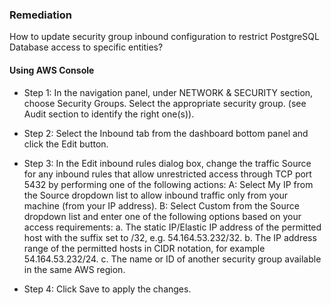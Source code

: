 ### Remediation

How to update security group inbound configuration to restrict PostgreSQL Database access to specific entities?

#### Using AWS Console

- Step 1: In the navigation panel, under NETWORK & SECURITY section, choose Security Groups. Select the appropriate security group.
  (see Audit section to identify the right one(s)).

- Step 2: Select the Inbound tab from the dashboard bottom panel and click the Edit button.

- Step 3: In the Edit inbound rules dialog box, change the traffic Source for any inbound rules that allow unrestricted access through TCP port 5432 by performing one of the following actions:
  A: Select My IP from the Source dropdown list to allow inbound traffic only from your machine (from your IP address).
  B: Select Custom from the Source dropdown list and enter one of the following options based on your access requirements:
  a. The static IP/Elastic IP address of the permitted host with the suffix set to /32, e.g. 54.164.53.232/32.
  b. The IP address range of the permitted hosts in CIDR notation, for example 54.164.53.232/24.
  c. The name or ID of another security group available in the same AWS region.

- Step 4: Click Save to apply the changes.
